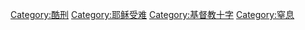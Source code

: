 {{Catmore}}

[[Category:酷刑|Category:酷刑]]
[[Category:耶稣受难|Category:耶稣受难]]
[[Category:基督教十字|Category:基督教十字]]
[[Category:窒息|Category:窒息]]